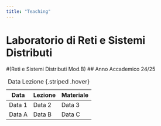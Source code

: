 ```yaml
---
title: "Teaching"
---
```


# Laboratorio di Reti e Sistemi Distributi 
#(Reti e Sistemi Distributi Mod.B)
## Anno Accademico 24/25

| Data     | Lezione  | Materiale |
|----------|----------|-----------|
| Data 1   | Data 2   | Data 3    |
| Data A   | Data B   | Data C    |

: Data Lezione {.striped .hover}


